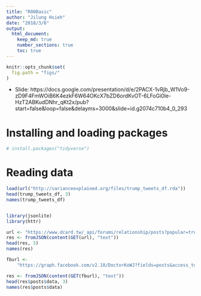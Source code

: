 ```yaml
---
title: "R00Basic"
author: "Jilung Hsieh"
date: "2018/3/6"
output: 
  html_document:
    keep_md: true
    number_sections: true
    toc: true    
---
```


```r
knitr::opts_chunk$set(
  fig.path = "figs/"
)
```

* Slide: https://docs.google.com/presentation/d/e/2PACX-1vRjb_W1Vo9-zD9F4FmWOiB6K4ezkF6W64OKcX7bZD6ordKvOT-6LFoGi0le-HzT2ABKudDNhr_qKt2x/pub?start=false&loop=false&delayms=3000&slide=id.g2074c710b4_0_293

# Installing and loading packages
```r
# install.packages("tidyverse")
```

# Reading data

```r
load(url("http://varianceexplained.org/files/trump_tweets_df.rda"))
head(trump_tweets_df, 3)
names(trump_tweets_df)


library(jsonlite)
library(httr)

url <- "https://www.dcard.tw/_api/forums/relationship/posts?popular=true"
res <- fromJSON(content(GET(url), "text"))
head(res, 3)
names(res)

fburl <- 
	"https://graph.facebook.com/v2.10/DoctorKoWJ?fields=posts&access_token=188730144854871|1lL4a4CTRymAHvoKxnJDQqvqVdc"

res <- fromJSON(content(GET(fburl), "text"))
head(res$posts$data, 3)
names(res$posts$data)
```

